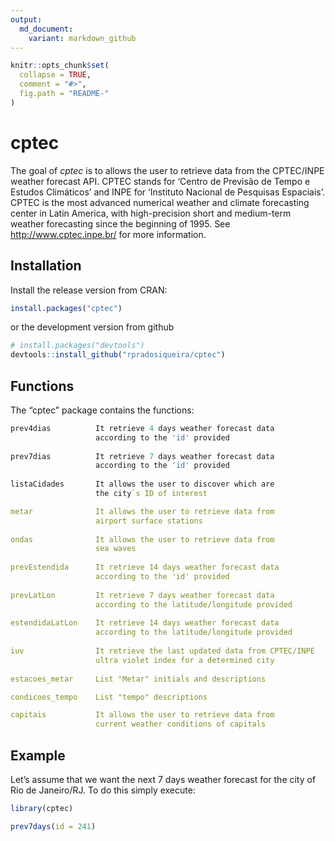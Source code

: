 ```yaml
---
output:
  md_document:
    variant: markdown_github
---
```


```r
knitr::opts_chunk$set(
  collapse = TRUE,
  comment = "#>",
  fig.path = "README-"
)
```

# cptec

The goal of *cptec* is to allows the user to retrieve data from the
CPTEC/INPE weather forecast API. CPTEC stands for 'Centro de Previsão 
de Tempo e Estudos Climáticos' and INPE for 'Instituto Nacional de 
Pesquisas Espaciais'. CPTEC is the most advanced numerical weather and 
climate forecasting center in Latin America, with high-precision short
and medium-term weather forecasting since the beginning of 1995. See
<http://www.cptec.inpe.br/> for more information.

## Installation

Install the release version from CRAN:

```r
install.packages("cptec")
```

or the development version from github

```r
# install.packages("devtools")
devtools::install_github("rpradosiqueira/cptec")
```

## Functions

The "cptec" package contains the functions:

```r
prev4dias          It retrieve 4 days weather forecast data
                   according to the 'id' provided
                   
prev7dias          It retrieve 7 days weather forecast data
                   according to the 'id' provided
                   
listaCidades       It allows the user to discover which are
                   the city`s ID of interest

metar              It allows the user to retrieve data from
                   airport surface stations
                   
ondas              It allows the user to retrieve data from
                   sea waves
                   
prevEstendida      It retrieve 14 days weather forecast data
                   according to the 'id' provided
                    
prevLatLon         It retrieve 7 days weather forecast data
                   according to the latitude/longitude provided
                   
estendidaLatLon    It retrieve 14 days weather forecast data
                   according to the latitude/longitude provided
                   
iuv                It retrieve the last updated data from CPTEC/INPE
                   ultra violet index for a determined city
                   
estacoes_metar     List "Metar" initials and descriptions

condicoes_tempo    List "tempo" descriptions

capitais           It allows the user to retrieve data from
                   current weather conditions of capitals
```		   

## Example

Let's assume that we want the next 7 days weather forecast for the city of Rio de Janeiro/RJ. To do this simply execute:

```r
library(cptec)

prev7days(id = 241)

```
